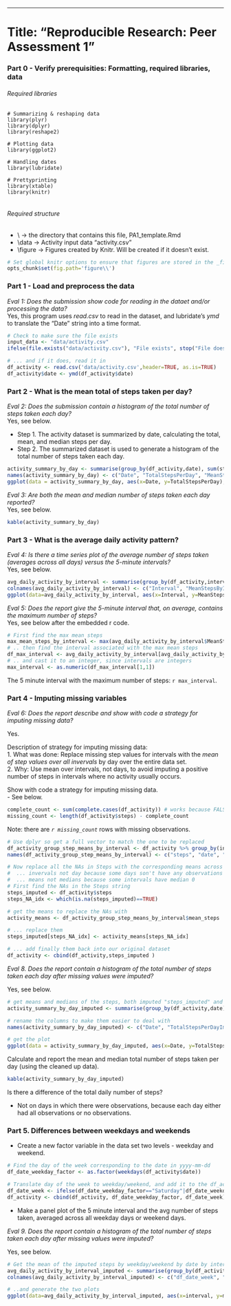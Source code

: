---
# Title: "Reproducible Research: Peer Assessment 1"

### Part 0 - Verify prerequisities: Formatting, required libraries, data
###### Required libraries  
```r_lib_summary
# Summarizing & reshaping data
library(plyr)         
library(dplyr)   
library(reshape2)

# Plotting data
library(ggplot2)

# Handling dates
library(lubridate)

# Prettyprinting
library(xtable)
library(knitr)


```

###### Required structure
   + \\ -> the directory that contains this file, PA1_template.Rmd
   + \\data -> Activity input data "activity.csv"
   + \\figure -> Figures created by Knitr. Will be created if it doesn't exist. 

```r
# Set global knitr options to ensure that figures are stored in the _figure_ subdirectory
opts_chunk$set(fig.path='figure\\')  

```


### Part 1 - Load and preprocess the data
_Eval 1: Does the submission show code for reading in the dataet and/or processing the data?_    
Yes, this program uses _read.csv_ to read in the dataset, and lubridate's _ymd_ to translate the "Date" string into a time format. 

```r

# Check to make sure the file exists
input_data <- "data/activity.csv"
ifelse(file.exists("data/activity.csv"), "File exists", stop("File doesn't exist"))

# ... and if it does, read it in
df_activity <- read.csv('data/activity.csv',header=TRUE, as.is=TRUE)
df_activity$date <- ymd(df_activity$date)
```

### Part 2 - What is the mean total of steps taken per day?

_Eval 2: Does the submission contain a histogram of the total number of steps taken each day?_    
Yes, see below.

- Step 1. The activity dataset is summarized by date, calculating the total, mean, and median steps per day.    
- Step 2. The summarized dataset is used to generate a histogram of the total number of steps taken each day. 


```r
activity_summary_by_day <- summarise(group_by(df_activity,date), sum(steps), mean(steps), median(steps))
names(activity_summary_by_day) <- c("Date", "TotalStepsPerDay", "MeanStepsPerDay", "MedianStepsPerDay")
ggplot(data = activity_summary_by_day, aes(x=Date, y=TotalStepsPerDay), na.rm = TRUE) + geom_bar(colour="black", stat="identity") +  labs(x = "Date", y = "Total number of steps per day") + theme_bw(base_size = 12)

```

_Eval 3: Are both the mean and median number of steps taken each day reported?_  
Yes, see below.

```r
kable(activity_summary_by_day)
``` 

### Part 3 - What is the average daily activity pattern?

_Eval 4: Is there a time series plot of the average number of steps taken (averages across all days) versus the 5-minute intervals?_     
Yes, see below.

```r

avg_daily_activity_by_interval <- summarise(group_by(df_activity,interval), mean(steps, na.rm=TRUE))
colnames(avg_daily_activity_by_interval) <- c("Interval", "MeanStepsByInterval")
ggplot(data=avg_daily_activity_by_interval, aes(x=Interval, y=MeanStepsByInterval), na.rm = TRUE) + geom_line(colour="black", stat="identity") +  labs(x = "5 minute interval", y = "Mean number of steps taken across all days") + theme_bw(base_size = 12)
```

_Eval 5: Does the report give the 5-minute interval that, on average, contains the maximum number of steps?_     
Yes, see below after the embedded r code. 

```r
# First find the max mean steps
max_mean_steps_by_interval <- max(avg_daily_activity_by_interval$MeanStepsByInterval)
# .. then find the interval associated with the max mean steps
df_max_interval <- avg_daily_activity_by_interval[avg_daily_activity_by_interval$MeanStepsByInterval == max_mean_steps_by_interval,]
# .. and cast it to an integer, since intervals are integers
max_interval <- as.numeric(df_max_interval[1,1])
```
The 5 minute interval with the maximum number of steps: `r max_interval`.

### Part 4 - Imputing missing variables

_Eval 6: Does the report describe and show with code a strategy for imputing missing data?_ 

Yes.
  
    
Description of strategy for imputing missing data:       
1. What was done: Replace missing step values for intervals with the _mean of step values over all invervals_ by day over the entire data set.         
2. Why: Use mean over intervals, not days, to avoid imputing a positive number of steps in intervals where no activity usually occurs.         
   
   
Show with code a strategy for imputing missing data.  
  - See below.   
        
```r
complete_count <- sum(complete.cases(df_activity)) # works because FALSE/missing is counted as 0, TRUE is counted as 1
missing_count <- length(df_activity$steps) - complete_count
```

Note: there are _`r missing_count`_  rows with missing observations.   

```r

# Use dplyr so get a full vector to match the one to be replaced
df_activity_group_step_means_by_interval <- df_activity %>% group_by(interval) %>% mutate(mean(steps, na.rm=TRUE))
names(df_activity_group_step_means_by_interval) <- c("steps", "date", "interval", "mean_steps")

# Now replace all the NAs in Steps with the corresponding means across interval
#  ... invervals not day because some days son't have any observations at all
#  ... means not medians because some intervals have median 0
# First find the NAs in the Steps string
steps_imputed <- df_activity$steps
steps_NA_idx <- which(is.na(steps_imputed)==TRUE)

# get the means to replace the NAs with
activity_means <- df_activity_group_step_means_by_interval$mean_steps

# ... replace them
steps_imputed[steps_NA_idx] <- activity_means[steps_NA_idx]

# ... add finally them back into our original dataset
df_activity <- cbind(df_activity,steps_imputed )
```

_Eval 8. Does the report contain a histogram of the total number of steps taken each day after missing values were imputed?_    

Yes, see below.

```r

# get means and medians of the steps, both imputed "steps_imputed" and without the imputed values ("steps")
activity_summary_by_day_imputed <- summarise(group_by(df_activity,date), sum(steps_imputed), mean(steps_imputed), median(steps_imputed), sum(steps), mean(steps), median(steps))

# rename the columns to make them easier to deal with
names(activity_summary_by_day_imputed) <- c("Date", "TotalStepsPerDayImputed", "MeanStepsPerDayImputed", "MedianStepsPerDayImputed", "TotalStepsPerDay", "MeanStepsPerDay", "MedianStepsPerDay")

# get the plot
ggplot(data = activity_summary_by_day_imputed, aes(x=Date, y=TotalStepsPerDayImputed), na.rm = TRUE) + geom_bar(colour="black", stat="identity") +  labs(x = "Date", y = "Total number of steps per day (imputed)") + theme_bw(base_size = 12)

```

Calculate and report the mean and median total number of steps taken per day (using the cleaned up data).

```r
kable(activity_summary_by_day_imputed)
``` 

Is there a difference of the total daily number of steps?     

- Not on days in which there were observations, because each day either had all observations or no observations.  

### Part 5. Differences between weekdays and weekends   

- Create a new factor variable in the data set two levels - weekday and weekend.  

```r

# Find the day of the week corresponding to the date in yyyy-mm-dd
df_date_weekday_factor <- as.factor(weekdays(df_activity$date))

# Translate day of the week to weekday/weekend, and add it to the df_activity data frame
df_date_week <- ifelse(df_date_weekday_factor=="Saturday"|df_date_weekday_factor == "Sunday", "Weekend", "Weekday")
df_activity <- cbind(df_activity, df_date_weekday_factor, df_date_week)

```

- Make a panel plot of the 5 minute interval and the avg number of steps taken, averaged across all weekday days or weekend days. 

_Eval 9. Does the report contain a histogram of the total number of steps taken each day after missing values were imputed?_   

Yes, see below. 
```r

# Get the mean of the imputed steps by weekday/weekend by date by interval
avg_daily_activity_by_interval_imputed <- summarise(group_by(df_activity,df_date_week, date, interval), mean(steps_imputed, na.rm=TRUE))
colnames(avg_daily_activity_by_interval_imputed) <- c("df_date_week", "date", "interval", "mean_steps_imputed")

# ..and generate the two plots
ggplot(data=avg_daily_activity_by_interval_imputed, aes(x=interval, y=mean_steps_imputed), na.rm = TRUE) + geom_line(colour="black", stat="identity") +  labs(x = "5 minute interval", y = "Mean number of steps taken across all days") + theme_bw(base_size = 12) + facet_grid(df_date_week ~ .) 

```
